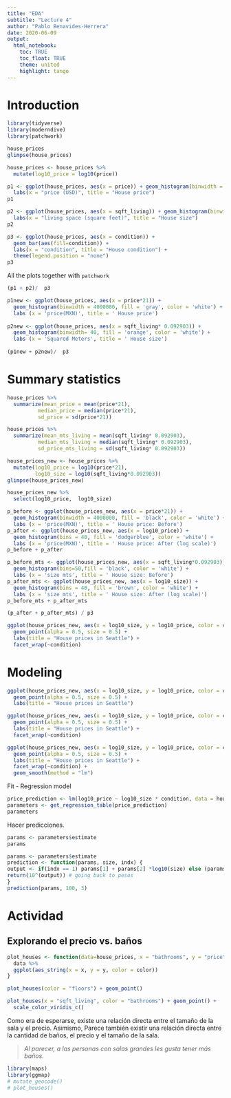 ```yaml
---
title: "EDA"
subtitle: "Lecture 4"
author: "Pablo Benavides-Herrera"
date: 2020-06-09
output: 
  html_notebook:
    toc: TRUE
    toc_float: TRUE
    theme: united
    highlight: tango
---
```


# Introduction

```r
library(tidyverse)
library(moderndive)
library(patchwork)
```


```r
house_prices
glimpse(house_prices)

house_prices <- house_prices %>% 
  mutate(log10_price = log10(price))
```

```r
p1 <- ggplot(house_prices, aes(x = price)) + geom_histogram(binwidth = 200000, color="white") +
  labs(x = "price (USD)", title = "House price")
p1 
```


```r
p2 <- ggplot(house_prices, aes(x = sqft_living)) + geom_histogram(binwidth = 500, fill = "orange", color="white") +
  labs(x = "living space (square feet)", title = "House size")
p2
```

```r
p3 <- ggplot(house_prices, aes(x = condition)) +
  geom_bar(aes(fill=condition)) +
  labs(x = "condition", title = "House condition") +
  theme(legend.position = "none")
p3
```
All the plots together with `patchwork`

```r
(p1 + p2)/  p3
```


```r
p1new <- ggplot(house_prices, aes(x = price*21)) +
  geom_histogram(binwidth = 4000000, fill = 'gray', color = 'white') +
  labs (x = 'price(MXN)', title = ' House price')
 
p2new <- ggplot(house_prices, aes(x = sqft_living* 0.092903)) +
  geom_histogram(binwidth= 40, fill = 'orange', color = 'white') +
  labs (x = 'Squared Meters', title = ' House size')
 
(p1new + p2new)/  p3
```


# Summary statistics

```r
house_prices %>% 
  summarize(mean_price = mean(price*21),
          median_price = median(price*21),
          sd_price = sd(price*21))
```

```r
house_prices %>% 
  summarize(mean_mts_living = mean(sqft_living* 0.092903),
          median_mts_living = median(sqft_living* 0.092903),
          sd_price_mts_living = sd(sqft_living* 0.092903))
```

```r
house_prices_new <- house_prices %>% 
  mutate(log10_price = log10(price*21),
         log10_size = log10(sqft_living*0.092903))
glimpse(house_prices_new)
```

```r
house_prices_new %>% 
  select(log10_price,  log10_size)
```

```r
p_before <- ggplot(house_prices_new, aes(x = price*21)) + 
  geom_histogram(binwidth = 4000000, fill = 'black', color = 'white') + 
  labs (x = 'price(MXN)', title = ' House price: Before')
p_after <- ggplot(house_prices_new, aes(x = log10_price)) + 
  geom_histogram(bins = 40, fill = 'dodgerblue', color = 'white') + 
  labs (x = 'price(MXN)', title = ' House price: After (log scale)')
p_before + p_after
```

```r
p_before_mts <- ggplot(house_prices_new, aes(x = sqft_living*0.092903)) + 
  geom_histogram(bins=50,fill = 'black', color = 'white') + 
  labs (x = 'size mts', title = ' House size: Before')
p_after_mts <- ggplot(house_prices_new, aes(x = log10_size)) + 
  geom_histogram(bins = 40, fill = 'brown', color = 'white') + 
  labs (x = 'size mts', title = ' House size: After (log scale)')
p_before_mts + p_after_mts
```

```r
(p_after + p_after_mts) / p3
```

```r
ggplot(house_prices_new, aes(x = log10_size, y = log10_price, color = condition)) +
  geom_point(alpha = 0.5, size = 0.5) +
  labs(title = "House prices in Seattle") +
  facet_wrap(~condition)
```
# Modeling 

```r
ggplot(house_prices_new, aes(x = log10_size, y = log10_price, color = condition)) +
  geom_point(alpha = 0.5, size = 0.5) +
  labs(title = "House prices in Seattle")
```

```r
ggplot(house_prices_new, aes(x = log10_size, y = log10_price, color = condition)) +
  geom_point(alpha = 0.5, size = 0.5) +
  labs(title = "House prices in Seattle") + 
  facet_wrap(~condition)
```


```r
ggplot(house_prices_new, aes(x = log10_size, y = log10_price, color = condition)) +
  geom_point(alpha = 0.5, size = 0.5) +
  labs(title = "House prices in Seattle") + 
  facet_wrap(~condition) +
  geom_smooth(method = "lm")
```


Fit - Regression model

```r
price_prediction <- lm(log10_price ~ log10_size * condition, data = house_prices_new)
parameters <- get_regression_table(price_prediction)
parameters
```
Hacer predicciones. 

```r
params <- parameters$estimate
params
```


```r
params <- parameters$estimate
prediction <- function(params, size, indx) {
output <- if(indx == 1) params[1] + params[2] *log10(size) else (params[1] + params[1+indx]) +  (params[2] + params[5+indx]) *log10(size)
return(10^(output)) # going back to pesos
}
prediction(params, 100, 3)
```

# Actividad

## Explorando el precio vs. baños

```r
plot_houses <- function(data=house_prices, x = "bathrooms", y = "price", color = NULL){
  data %>% 
  ggplot(aes_string(x = x, y = y, color = color))
}
```

```r
plot_houses(color = "floors") + geom_point()
```

```r
plot_houses(x = "sqft_living", color = "bathrooms") + geom_point() +
  scale_color_viridis_c()
```

Como era de esperarse, existe una relación directa entre el tamaño de la sala y el precio. Asimismo, Parece también existir una relación directa entre la cantidad de baños, el precio y el tamaño de la sala.

>*Al parecer, a las personas con salas grandes les gusta tener más baños.*


```r
library(maps)
library(ggmap)
# mutate_geocode()
# plot_houses()
```

